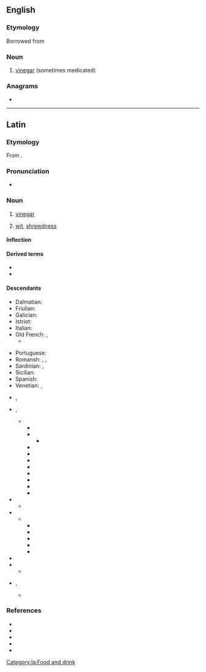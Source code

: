 ==English==

===Etymology===
Borrowed from {{bor|en|la|acetum}}

===Noun===
{{en-noun}}

# {{lb|en|obsolete}} [[vinegar]] (sometimes medicated)

===Anagrams===
* {{anagrams|en|a=acemtu|cumate|mucate}}

----

==Latin==

===Etymology===
From {{m|la|aceō||to be sour}}.

===Pronunciation===
* {{la-IPA|acētum}}

===Noun===
{{la-noun|acētum|acētī|n|second}}

# [[vinegar]]
# {{lb|la|figuratively}} [[wit]], [[shrewdness]]

====Inflection====
{{la-decl-2nd-N|acēt}}

====Derived terms====
* {{l|la|acetabulum|acētābulum}}
* {{l|la|acetaria|acētāria}}

====Descendants====
{{i|Romance descendants:}}
{{top2}}
* Dalmatian: {{l|dlm|acait}}
* Friulian: {{l|fur|asêt}}
* Galician: {{l|gl|acedo}}
* Istriot: {{l|ist|azì}}
* Italian: {{l|it|aceto}}
* Old French: {{l|fro|aisil}}, {{l|fro|aisin}}
** {{desc|nl|azijn|bor=1}}
{{mid2}}
* Portuguese: {{l|pt|azedo}}
* Romansh: {{l|rm|aschieu}}, {{l|rm|ischiu}}, {{l|rm|aschaid}}
* Sardinian: {{l|sc|achedu}}, {{l|sc|achetu}}
* Sicilian: {{l|scn|acitu}}
* Spanish: {{l|es|acedo}}
* Venetian: {{l|vec|axedo}}, {{l|vec|axéo}}
{{bottom}}

{{i|Loanwords:}}
{{top2}}
* {{desc|en|acetate|bor=1}}, {{l|en|acetum}}
* {{desc|got|𐌰𐌺𐌴𐌹𐍄|bor=1}}, {{l|got|𐌰𐌺𐌴𐍄}}
** {{desc|cu|оцьтъ|bor=1}}
*** {{desc|be|о́цет}}
*** {{desc|bg|оце́т}}
**** {{desc|mk|оцет}}
*** {{desc|cs|ocet}}
*** {{desc|hu|ecet|bor=1}}
*** {{desc|pl|ocet}}
*** {{desc|ro|oțet|bor=1}}
*** {{desc|ru|о́цет}}
*** {{desc|sh|ocat}}
*** {{desc|sk|ocot}}
*** {{desc|uk|о́цет}}
* {{desc|dum|edik|bor=1}}
** {{desc|nl|edik}}
* {{desc|gml|edik|bor=1}}
** {{desc|non|edik|bor=1}}
*** {{desc|da|eddike}}
*** {{desc|fo|edikur}}
*** {{desc|is|edik}}
*** {{desc|no|eddik}}
*** {{desc|sv|ättika}}
* {{desc|ang|æced|bor=1}}
* {{desc|goh|ezzih|bor=1}}
** {{desc|de|Essig}}
* {{desc|sga|aicét|bor=1}}, {{l|sga|aigéd}}
** {{desc|ga|aigéad|gloss=acid}}
{{bottom}}

===References===
* {{R:L&S}}
* {{R:Elementary Lewis}}
* {{R:du Cange}}
* {{R:Gaffiot}}
* {{R:Peck}}

[[Category:la:Food and drink]]